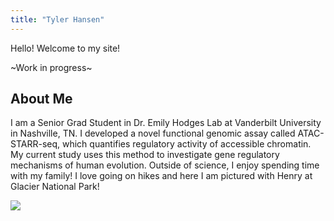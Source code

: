 ---
title: "Tyler Hansen"
---

Hello! Welcome to my site! 

~Work in progress~

## About Me
I am a Senior Grad Student in Dr. Emily Hodges Lab at Vanderbilt University in Nashville, TN. 
I developed a novel functional genomic assay called ATAC-STARR-seq, which quantifies regulatory activity of accessible chromatin. 
My current study uses this method to investigate gene regulatory mechanisms of human evolution. 
Outside of science, I enjoy spending time with my family! I love going on hikes and here I am pictured with Henry at Glacier National Park!

![](images/glacier.jpg)

